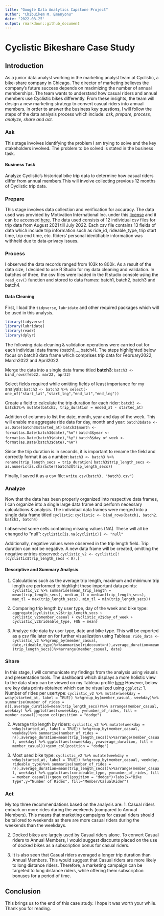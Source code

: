 ---
title: "Google Data Analytics Capstone Project"
author: "Chibuikem M. Emenyonu"
date: "2022-08-25"
output: rmarkdown::github_document
---

# **Cyclistic Bikeshare Case Study**

## **Introduction**

As a junior data analyst working in the marketing analyst team at Cyclistic, a bike-share company in Chicago. The director of marketing believes the company’s future success depends on maximizing the number of annual memberships.
The team wants to understand how casual riders and annual members use Cyclistic bikes differently. From these insights, the team will design a new marketing strategy to convert casual riders into annual members.
In order to answer the business key questions, I will follow the steps of the data analysis process which include: *ask, prepare, process, analyze, share and act.*

### **Ask**
This stage involves identifying the problem I am trying to solve and the key  stakeholders involved. The problem to be solved is stated in the business task.

#### Business Task
Analyze Cyclistic's historical bike trip data to determine how casual riders differ from annual members.This will involve collecting previous 12 months of Cyclistic trip data.

### **Prepare**
This stage involves data collection and verification for accuracy.
The data used was provided by Motivation International Inc. under this [license](https://www.divvybikes.com/data-license-agreement) and it can be accessed [here](https://divvy-tripdata.s3.amazonaws.com/index.html).
The data used consists of 12 individual csv files for trip data from August 2021 till July 2022. Each csv file contains 13 fields of data which include trip information such as ride_id, rideable_type, trip start time, trip end time, etc.
Riders' personal identifiable information was withheld due to data-privacy issues.

### **Process**
I observed the data records ranged from 103k to 800k. As a result of the data size, I decided to use R Studio for my data cleaning and validation.
In batches of three, the csv files were loaded in the R studio console using the `read_csv()` function and stored to data frames: batch1, batch2, batch3 and batch4.

#### Data Cleaning

First, I load the `tidyverse`, `lubridate` and other required packages which will be used in this analysis.
```{r,  error=FALSE, message=FALSE, warning=FALSE}
library(tidyverse)
library(lubridate)
library(readr)
library(dplyr)
```
The following data cleaning & validation operations were carried out for each individual data frame (batch1,...,batch4). The steps highlighted below focus on batch3 data frame which comprises trip data for February2022, March2022 and April2022.

Merge the data into a single data frame titled **batch3**:
`batch3 <- bind_rows(feb22, mar22, apr22)`

Select fields required while omitting fields of least importance for my analysis:
`batch3 <- batch3 %>% select(-one_of("start_lat","start_lng","end_lat","end_lng"))`

Create a field to calculate the trip duration for each rider:
`batch3 <- batch3%>% mutate(batch3, trip_duration = ended_at - started_at)`

Addition of columns to list the date, month, year and day of the week. This will enable me aggregate ride data for day, month and year:
`batch3$date <- as.Date(batch3$started_at)`
`batch3$month <- format(as.Date(batch3$date),"%m")`
`batch3$year <- format(as.Date(batch3$date),"%y")`
`batch3$day_of_week <- format(as.Date(batch3$date),"%A")`

Since the trip duration is in seconds, it is important to rename the field and correctly format it as a number:
`batch3 <- batch3 %>% rename(trip_length_secs = trip_duration)`
`batch3$trip_length_secs <- as.numeric(as.character(batch3$trip_length_secs))`

Finally, I saved it as a csv file:
`write.csv(batch3, "batch3.csv")`

### **Analyze**
Now that the data has been properly organized into respective data frames, I can organize into a single large data frame and perform necessary calculations & analysis.
The individual data frames were merged into a single data frame titled `cyclistic`:
`cyclistic <- bind_rows(batch1, batch2, batch3, batch4)`

I observed some cells containing missing values (NA). These will all be changed to "null":
`cyclistic[is.na(cyclistic)] <- "null"`

Additionally, negative values were observed in the trip length field. Trip duration can not be negative. A new data frame will be created, omitting the negative entries observed:
`cyclistic_v2 <- cyclistic[!(cyclistic$trip_length_secs < 0),]`

#### Descriptive and Summary Analysis
1. Calculations such as the average trip length, maximum and minimum trip length are performed to highlight these important data points:
`cyclistic_v2 %>% summarise(mean_trip_length = mean(trip_length_secs), median_tl = median(trip_length_secs), max_tl = max(trip_length_secs), min_tl = min(trip_length_secs))`

2. Comparing trip length by user type, day of the week and bike type:
`aggregate(cyclistic_v2$trip_length_secs ~ cyclistic_v2$member_casual + cyclistic_v2$day_of_week + cyclistic_v2$rideable_type, FUN = mean)`

3. Analyze ride data by user type, date and bike type. This will be exported as a csv file later on for further visualization using Tableau:
`ride_data <- cyclistic_v2 %>%group_by(member_casual, date,rideable_type)%>%summarise(ridecount=n(),average_duration=mean(trip_length_secs))%>%arrange(member_casual, date)`

### **Share**
In this stage, I will communicate my findings from the analysis using visuals and presentation tools. The dashboard which displays a more holistic view to the data story can be viewed on my Tableau profile [here](https://public.tableau.com/app/profile/chibuikem6533#!/?newProfile=&activeTab=0)
However, below are key data points obtained which can be visualized using `ggplot2`:
1. Number of rides per usertype:
`cyclistic_v2 %>% mutate(weekday = wday(started_at, label = TRUE)) %>%group_by(member_casual, weekday)%>% summarise(number_of_rides = n(),average_duration=mean(trip_length_secs))%>% arrange(member_casual, weekday) %>% ggplot(aes(x=weekday, y=number_of_rides, fill = member_casual))+geom_col(position = "dodge")`

2. Average trip length by riders:
`cyclistic_v2 %>% mutate(weekday = wday(started_at, label = TRUE)) %>%group_by(member_casual, weekday)%>% summarise(number_of_rides = n(),average_duration=mean(trip_length_secs))%>%arrange(member_casual, weekday) %>% ggplot(aes(x=weekday, y=average_duration, fill = member_casual))+geom_col(position = "dodge")`

3. Most used bike type:
`cyclistic_v2 %>% mutate(weekday = wday(started_at, label = TRUE)) %>%group_by(member_casual, weekday, rideable_type)%>% summarise(number_of_rides = n(),average_duration=mean(trip_length_secs))%>%arrange(member_casual, weekday) %>% ggplot(aes(x=rideable_type, y=number_of_rides, fill = member_casual))+geom_col(position = "dodge")+labs(x="Bike Type",y="Number of Rides", fill="Member/CasualRider")`

### **Act**
My top three recommendations based on the analysis are:
1. Casual riders embark on more rides during the weekends (compared to Annual Members). This means that marketing campaigns for casual riders should be tailored to weekends as there are more casual riders during the weekends than the weekdays.

2. Docked bikes are largely used by Casual riders alone. To convert Casual riders to Annual Members, I would suggest discounts placed on the use of docked bikes as a subscription bonus for casual riders.

3. It is also seen that Casual riders averaged a longer trip duration than Annual Members. This would suggest that Casual riders are more likely to long distance riders. Therefore, a marketing campaign can be targeted to long distance riders, while offering them subscription bonuses for a period of time.

## **Conclusion**
This brings us to the end of this case study. I hope it was worth your while.
Thank you for reading.
